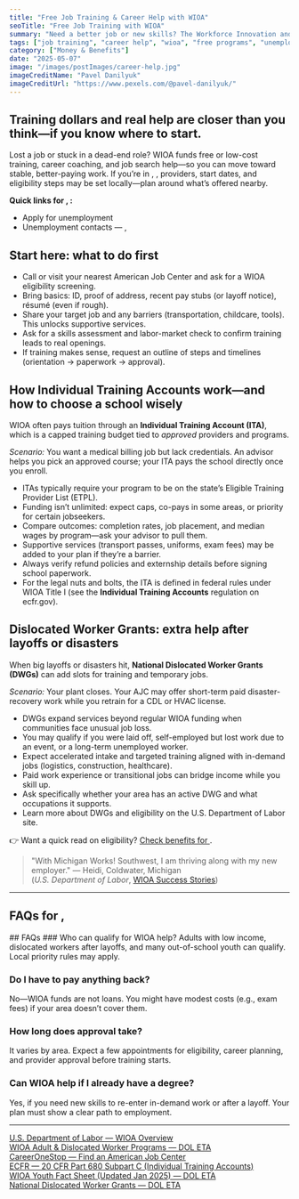 ```yaml
---
title: "Free Job Training & Career Help with WIOA"
seoTitle: "Free Job Training with WIOA"
summary: "Need a better job or new skills? The Workforce Innovation and Opportunity Act (WIOA) offers free job training, career counseling, and resume help for eligible workers. Learn how it works and how to apply."
tags: ["job training", "career help", "wioa", "free programs", "unemployed"]
category: ["Money & Benefits"]
date: "2025-05-07"
image: "/images/postImages/career-help.jpg"
imageCreditName: "Pavel Danilyuk"
imageCreditUrl: "https://www.pexels.com/@pavel-danilyuk/"
---
```


## Training dollars and real help are closer than you think—if you know where to start.

Lost a job or stuck in a dead-end role? WIOA funds free or low-cost training, career coaching, and job search help—so you can move toward stable, better-paying work. <IfLocation>If you’re in <City/>, <State/>, providers, start dates, and eligibility steps may be set locally—plan around what’s offered nearby.</IfLocation>

<BenefitsCtaBanner />

<IfLocation>
<div className="not-prose my-12 p-4 rounded-xl border-[3px] bg-muted">
  <p className="mb-2"><strong>Quick links for <City/>, <State/>:</strong></p>
  <ul className="list-disc ml-5 space-y-1">
    <li><ResourceLink name="unemployment">Apply for unemployment</ResourceLink></li>
    <li><ResourceLink name="unemployment" field="contact">Unemployment contacts<IfLocation> — <City/>, <State/></IfLocation></ResourceLink></li>
  </ul>
</div>
</IfLocation>

## Start here: what to do first

- Call or visit your nearest American Job Center and ask for a WIOA eligibility screening.  
- Bring basics: ID, proof of address, recent pay stubs (or layoff notice), résumé (even if rough).  
- Share your target job and any barriers (transportation, childcare, tools). This unlocks supportive services.  
- Ask for a skills assessment and labor-market check to confirm training leads to real openings.  
- If training makes sense, request an outline of steps and timelines (orientation → paperwork → approval).

## How Individual Training Accounts work—and how to choose a school wisely

WIOA often pays tuition through an **Individual Training Account (ITA)**, which is a capped training budget tied to *approved* providers and programs.

*Scenario:* You want a medical billing job but lack credentials. An advisor helps you pick an approved course; your ITA pays the school directly once you enroll.

- ITAs typically require your program to be on the state’s Eligible Training Provider List (ETPL).  
- Funding isn’t unlimited: expect caps, co-pays in some areas, or priority for certain jobseekers.  
- Compare outcomes: completion rates, job placement, and median wages by program—ask your advisor to pull them.  
- Supportive services (transport passes, uniforms, exam fees) may be added to your plan if they’re a barrier.  
- Always verify refund policies and externship details before signing school paperwork.  
- For the legal nuts and bolts, the ITA is defined in federal rules under WIOA Title I (see the **Individual Training Accounts** regulation on ecfr.gov).

## Dislocated Worker Grants: extra help after layoffs or disasters

When big layoffs or disasters hit, **National Dislocated Worker Grants (DWGs)** can add slots for training and temporary jobs.

*Scenario:* Your plant closes. Your AJC may offer short-term paid disaster-recovery work while you retrain for a CDL or HVAC license.

- DWGs expand services beyond regular WIOA funding when communities face unusual job loss.  
- You may qualify if you were laid off, self-employed but lost work due to an event, or a long-term unemployed worker.  
- Expect accelerated intake and targeted training aligned with in-demand jobs (logistics, construction, healthcare).  
- Paid work experience or transitional jobs can bridge income while you skill up.  
- Ask specifically whether your area has an active DWG and what occupations it supports.  
- Learn more about DWGs and eligibility on the U.S. Department of Labor site.

<IfLocation>
<div className="mt-3">👉 Want a quick read on eligibility? <a href="/tools/check-benefits" className="underline">Check benefits for <City/></a>.</div>
</IfLocation>

> "With Michigan Works! Southwest, I am thriving along with my new employer."
> — Heidi, Coldwater, Michigan  
(*U.S. Department of Labor*, [WIOA Success Stories](https://www.dol.gov/agencies/eta/performance/wioa-stories))

---

<IfLocation>
  <h2>FAQs for <City/>, <State/></h2>
  <ResourceLink name="unemployment" field="faqs" />
</IfLocation>

<IfNoLocation>
## FAQs
### Who can qualify for WIOA help?
Adults with low income, dislocated workers after layoffs, and many out-of-school youth can qualify. Local priority rules may apply.

### Do I have to pay anything back?
No—WIOA funds are not loans. You might have modest costs (e.g., exam fees) if your area doesn’t cover them.

### How long does approval take?
It varies by area. Expect a few appointments for eligibility, career planning, and provider approval before training starts.

### Can WIOA help if I already have a degree?
Yes, if you need new skills to re-enter in-demand work or after a layoff. Your plan must show a clear path to employment.
</IfNoLocation>

---

<div className="references">
<a href="https://www.dol.gov/agencies/eta/wioa" target="_blank" rel="noopener noreferrer">U.S. Department of Labor — WIOA Overview</a><br />
<a href="https://www.dol.gov/agencies/eta/workforce-investment/adult" target="_blank" rel="noopener noreferrer">WIOA Adult & Dislocated Worker Programs — DOL ETA</a><br />
<a href="https://www.careeronestop.org/LocalHelp/AmericanJobCenters/find-american-job-centers.aspx" target="_blank" rel="noopener noreferrer">CareerOneStop — Find an American Job Center</a><br />
<a href="https://www.ecfr.gov/current/title-20/chapter-V/part-680/subpart-C" target="_blank" rel="noopener noreferrer">ECFR — 20 CFR Part 680 Subpart C (Individual Training Accounts)</a><br />
<a href="https://www.dol.gov/sites/dolgov/files/ETA/youth/pdfs/WIOA%20Youth%20FactSheet%20long%20updated%2001%2023%202025.pdf" target="_blank" rel="noopener noreferrer">WIOA Youth Fact Sheet (Updated Jan 2025) — DOL ETA</a><br />
<a href="https://www.doleta.gov/DWGs/eta_default.cfm" target="_blank" rel="noopener noreferrer">National Dislocated Worker Grants — DOL ETA</a>
</div>